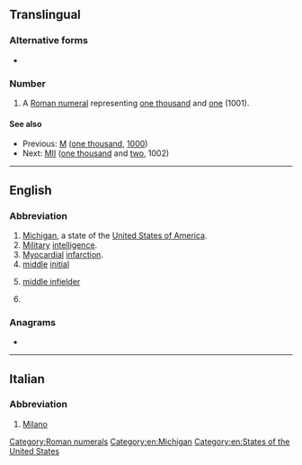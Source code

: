 {{also|Appendix:Variations of "mi"}}
==Translingual==

===Alternative forms===
* {{sense|roman numeral}} {{l|mul|mi}}

===Number===
{{head|mul|numeral}}

# A [[Roman numeral]] representing [[one thousand]] and [[one]] (1001).

====See also====
* Previous: [[M]] ([[one thousand]], [[1000]])
* Next: [[MII]] ([[one thousand]] and [[two]], 1002)

[[Category:Roman numerals]]

----

==English==

===Abbreviation===
{{rfc-header|Abbreviation}}
{{en-abbr}}

# [[Michigan]], a state of the [[United States of America]].
# [[military|Military]] [[intelligence]].
# [[myocardial|Myocardial]] [[infarction]].
# [[middle]] [[initial]]
# {{lb|en|baseball}} [[middle infielder]]
# {{lb|en|dentistry}} {{initialism of|[[mesio]] [[incisal]]|lang=en}}

===Anagrams===
* {{anagrams|en|'im|I'm|IM|Im|im-}}

[[Category:en:Michigan]]
[[Category:en:States of the United States]]

----

==Italian==

===Abbreviation===
{{rfc-header|Abbreviation}}
{{head|it|abbreviation}}

# [[Milano]]